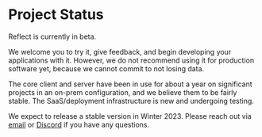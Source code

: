 # Project Status

Reflect is currently in beta.

We welcome you to try it, give feedback, and begin developing your applications with it. However, we do not recommend using it for production software yet, because we cannot commit to not losing data.

The core client and server have been in use for about a year on significant projects in an on-prem configuration, and we believe them to be fairly stable. The SaaS/deployment infrastructure is new and undergoing testing.

We expect to release a stable version in Winter 2023. Please reach out via [email](mailto:hi@reflect.net) or [Discord](https://discord.reflect.net/) if you have any questions.
